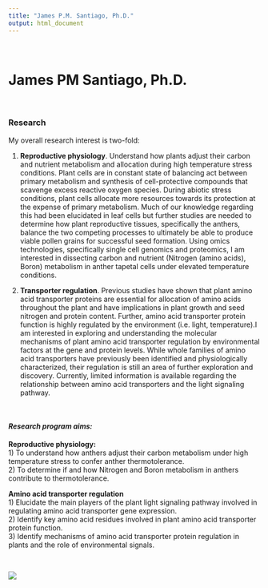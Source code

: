 ```yaml
---
title: "James P.M. Santiago, Ph.D."
output: html_document
---
```


<style type="text/css">
.title {
  display: none;
}

#getting-started img {
  margin-right: 100px;
}

</style>

<div class="row" style="padding-top: 20px;">
<div class="col-sm-50">

# **James PM Santiago, Ph.D.** 

<br>

### **Research**
My overall research interest is two-fold:

1) **Reproductive physiology**. Understand how plants adjust their carbon and nutrient metabolism and allocation during high temperature stress conditions. Plant cells are in constant state of balancing act between primary metabolism and synthesis of cell-protective compounds that scavenge excess reactive oxygen species. During abiotic stress conditions, plant cells allocate more resources towards its protection at the expense of primary metabolism. Much of our knowledge regarding this had been elucidated in leaf cells but further studies are needed to determine how plant reproductive tissues, specifically the anthers, balance the two competing processes to ultimately be able to produce viable pollen grains for successful seed formation. Using omics technologies, specifically single cell genomics and proteomics, I am interested in dissecting carbon and nutrient (Nitrogen (amino acids), Boron) metabolism in anther tapetal cells under elevated temperature conditions.

2) **Transporter regulation**. Previous studies have shown that plant amino acid transporter proteins are essential for allocation of amino acids throughout the plant and have implications in plant growth and seed nitrogen and protein content. Further, amino acid transporter protein function is highly regulated by the environment (i.e. light, temperature).I am interested in exploring and understanding the molecular mechanisms of plant amino acid transporter regulation by environmental factors at the gene and protein levels. While whole families of amino acid transporters have previously been identified and physiologically characterized, their regulation is still an area of further exploration and discovery. Currently, limited information is available regarding the relationship between amino acid transporters and the light signaling pathway.


<br>

#### *Research program aims:*
**Reproductive physiology:**<br>
1) To understand how anthers adjust their carbon metabolism under high temperature stress to confer anther thermotolerance. <br>
2) To determine if and how Nitrogen and Boron metabolism in anthers contribute to thermotolerance.

**Amino acid transporter regulation** <br>
1) Elucidate the main players of the plant light signaling pathway involved in regulating amino acid transporter gene expression. <br>
2) Identify key amino acid residues involved in plant amino acid transporter protein function. <br>
3) Identify mechanisms of amino acid transporter protein regulation in plants and the role of environmental signals. <br>


<br>

<div class="col-sm-8">


</center>

![](images/Banner.png)

</center>


</a>
</div>
